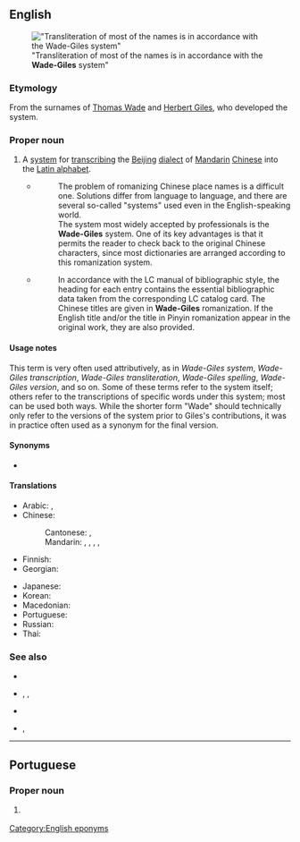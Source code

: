 ==English==
{{wikipedia}}
[[File:Txu-pclmaps-oclc-6654394-chungking-nh-48.jpg|thumb|"Transliteration of most of the names is in accordance with the '''Wade-Giles''' system"]]

===Etymology===
From the surnames of [[w:Thomas Wade|Thomas Wade]] and [[w:Herbert Giles|Herbert Giles]], who developed the system.

===Proper noun===
{{en-proper noun}}

# A [[system]] for [[transcribing]] the [[Beijing]] [[dialect]] of [[Mandarin]] [[Chinese]] into the [[Latin alphabet]].
#* {{quote-book
|en
|url=https://archive.org/details/understandingmod0000unse/
|year=1969
|title=Understanding Modern China
|editor={{w|Joseph Kitagawa}}
|publisher={{w|Quadrangle Books}}
|page=[https://archive.org/details/understandingmod0000unse/page/7 7]}}
#*:The problem of romanizing Chinese place names is a difficult one. Solutions differ from language to language, and there are several so-called "systems" used even in the English-speaking world.<br>The system most widely accepted by professionals is the '''Wade-Giles''' system. One of its key advantages is that it permits the reader to check back to the original Chinese characters, since most dictionaries are arranged according to this romanization system.
#* {{quote-book
|en
|url=https://archive.org/details/chineseenglishen0000libr/
|year=1977
|title=Chinese-English and English-Chinese Dictionaries in the Library of Congress
|editor=Robert Dunn
|publisher={{w|Library of Congress}}
|page=[https://archive.org/details/chineseenglishen0000libr/page/n10 vii]}}
#*:In accordance with the LC manual of bibliographic style, the heading for each entry contains the essential bibliographic data taken from the corresponding LC catalog card. The Chinese titles are given in '''Wade-Giles''' romanization. If the English title and/or the title in Pinyin romanization appear in the original work, they are also provided.

====Usage notes====
This term is very often used attributively, as in ''Wade-Giles system'', ''Wade-Giles transcription'', ''Wade-Giles transliteration'', ''Wade-Giles spelling'', ''Wade-Giles version'', and so on. Some of these terms refer to the system itself; others refer to the transcriptions of specific words under this system; most can be used both ways. While the shorter form "Wade" should technically only refer to the versions of the system prior to Giles's contributions, it was in practice often used as a synonym for the final version.

====Synonyms====
* {{l|en|Wade}}

====Translations====
{{trans-top|transcription system for Mandarin}}
* Arabic: {{t|ar|وَيْد–جَيْلْز|m}}, {{t|ar|وِيد–جِيلْز|m}}
* Chinese:
*: Cantonese: {{t|yue|威妥瑪拼音}}, {{t|yue|威妥玛拼音|tr=wai1 to5 maa5 ping3 jam1}}
*: Mandarin: {{t+|cmn|威妥瑪拼音|sc=Hani}}, {{t+|cmn|威妥玛拼音|tr=Wēi-Tuǒmǎ pīnyīn|sc=Hani}}, {{t|cmn|威翟式拼音|tr=Wēidí shì pīnyīn|sc=Hani}}, {{t|cmn|韋氏拼音|sc=Hani}}, {{t|cmn|韦氏拼音|tr=Wéi shì pīnyīn|sc=Hani}}
* Finnish: {{t|fi|Wade-Giles-[[järjestelmä]]}}
* Georgian: {{t|ka|ვეიდ-ჯაილზი|sc=Geor}}
{{trans-mid}}
* Japanese: {{t+|ja|ウェード式|tr=Wēdo-shiki}}
* Korean: {{t|ko|^웨이드-^자일스}}
* Macedonian: {{t|mk|Вејд-Џајлс}}
* Portuguese: {{t+|pt|Wade-Giles|m}}
* Russian: {{t|ru|Уэ́йд-Джа́йлз|m}}
* Thai: {{t+|th|เวด-ไจลส์|tr=wêet-jai}}
{{trans-bottom}}

===See also===
* {{l|en|Gwoyeu Romatzyh}}
* {{l|en|Pinyin}}, {{l|en|Hanyu Pinyin}}, {{l|en|Tongyong Pinyin}}
* {{l|en|Yale}}
* {{l|en|Bopomofo}}, {{l|en|Zhuyin fuhao}}

[[Category:English eponyms]]

----

==Portuguese==

===Proper noun===
{{pt-proper noun|m}}

# {{l|en|Wade-Giles}} {{gloss|transcription system for Mandarin}}

{{topics|pt|Writing systems}}